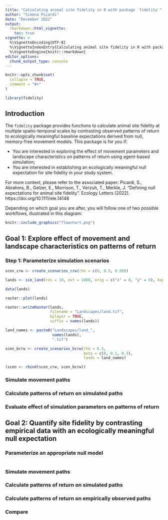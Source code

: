 ```yaml
---
title: "Calculating animal site fidelity in R with package `fidelity`"
author: "Simona Picardi"
date: "December 2022"
output: 
  rmarkdown::html_vignette:
    toc: true
vignette: >
  %\VignetteEncoding{UTF-8}
  %\VignetteIndexEntry{Calculating animal site fidelity in R with package `fidelity`}
  %\VignetteEngine{knitr::rmarkdown}
editor_options: 
  chunk_output_type: console
---
```


```r
knitr::opts_chunk$set(
  collapse = TRUE,
  comment = "#>"
)
```

```r
library(fidelity)
```

## Introduction

The `fidelity` package provides functions to calculate animal site fidelity at
multiple spatio-temporal scales by contrasting observed patterns of return to
ecologically meaningful baseline expectations derived from null, memory-free
movement models. This package is for you if:

* You are interested in exploring the effect of movement parameters and 
landscape characteristics on patterns of return using agent-based simulation;
* You are interested in establishing an ecologically meaningful null expectation
for site fidelity in your study system. 

For more context, please refer to the associated paper: Picardi, S., Abrahms, B., Gelzer, E., Morrison, T., Verzuh, T., Merkle, J. "Defining null expectations for animal site fidelity". Ecology Letters (2022). https://doi.org/10.1111/ele.14148 

Depending on which goal you are after, you will follow one of two possible 
workflows, illustrated in this diagram:

```r

knitr::include_graphics("flowchart.png")

```

## Goal 1: Explore effect of movement and landscape characteristics on patterns of return

### Step 1: Parameterize simulation scenarios

```r

scen_crw <- create_scenarios_crw(rho = c(0, 0.5, 0.99))

```

```r

lands <- sim_land(res = 10, ext = 1000, orig = c("x" = 0, "y" = 0), kappa = c(50, 500), chi = 0.5)

```

```r

data(lands)

raster::plot(lands)

```

```r

raster::writeRaster(lands, 
                    filename = "Landscapes/land.tif", 
                    bylayer = TRUE, 
                    suffix = names(lands))

```

```r

land_names <- paste0("Landscapes/land_",
                     names(lands), 
                     ".tif")

```

```r

scen_bcrw <- create_scenarios_bcrw(rho = 0.5,
                                   beta = c(0, 0.1, 0.5),
                                   lands = land_names)

```

```r

(scen <- rbind(scen_crw, scen_bcrw))

```
 
### Simulate movement paths

### Calculate patterns of return on simulated paths

### Evaluate effect of simulation parameters on patterns of return

## Goal 2: Quantify site fidelity by contrasting empirical data with an ecologically meaningful null expectation

### Parameterize an appropriate null model

```r

```

### Simulate movement paths

### Calculate patterns of return on simulated paths

### Calculate patterns of return on empirically observed paths

### Compare
